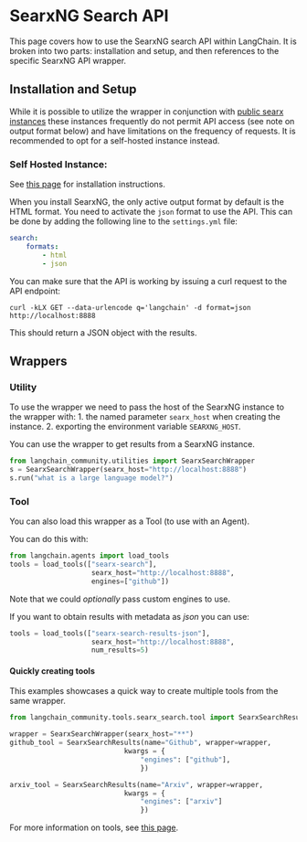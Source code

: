 # SearxNG Search API

This page covers how to use the SearxNG search API within LangChain.
It is broken into two parts: installation and setup, and then references to the specific SearxNG API wrapper.

## Installation and Setup

While it is possible to utilize the wrapper in conjunction with  [public searx
instances](https://searx.space/) these instances frequently do not permit API
access (see note on output format below) and have limitations on the frequency
of requests. It is recommended to opt for a self-hosted instance instead.

### Self Hosted Instance:

See [this page](https://searxng.github.io/searxng/admin/installation.html) for installation instructions.

When you install SearxNG, the only active output format by default is the HTML format.
You need to activate the `json` format to use the API. This can be done by adding the following line to the `settings.yml` file:
```yaml
search:
    formats:
        - html
        - json
```
You can make sure that the API is working by issuing a curl request to the API endpoint:

`curl -kLX GET --data-urlencode q='langchain' -d format=json http://localhost:8888`

This should return a JSON object with the results.


## Wrappers

### Utility

To use the wrapper we need to pass the host of the SearxNG instance to the wrapper with:
    1. the named parameter `searx_host` when creating the instance.
    2. exporting the environment variable `SEARXNG_HOST`.

You can use the wrapper to get results from a SearxNG instance. 

```python
from langchain_community.utilities import SearxSearchWrapper
s = SearxSearchWrapper(searx_host="http://localhost:8888")
s.run("what is a large language model?")
```

### Tool

You can also load this wrapper as a Tool (to use with an Agent).

You can do this with:

```python
from langchain.agents import load_tools
tools = load_tools(["searx-search"],
                    searx_host="http://localhost:8888",
                    engines=["github"])
```

Note that we could _optionally_ pass custom engines to use.

If you want to obtain results with metadata as *json* you can use:
```python
tools = load_tools(["searx-search-results-json"],
                    searx_host="http://localhost:8888",
                    num_results=5)
```

#### Quickly creating tools

This examples showcases a quick way to create multiple tools from the same
wrapper.

```python
from langchain_community.tools.searx_search.tool import SearxSearchResults

wrapper = SearxSearchWrapper(searx_host="**")
github_tool = SearxSearchResults(name="Github", wrapper=wrapper,
                            kwargs = {
                                "engines": ["github"],
                                })

arxiv_tool = SearxSearchResults(name="Arxiv", wrapper=wrapper,
                            kwargs = {
                                "engines": ["arxiv"]
                                })
```

For more information on tools, see [this page](/docs/how_to/tools).
